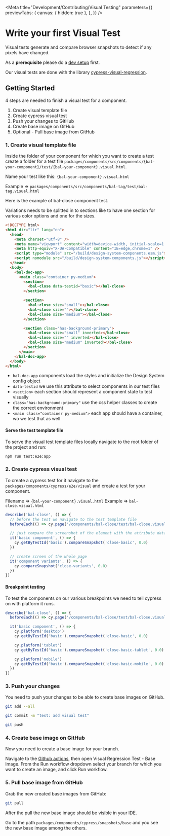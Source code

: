 
<Meta
  title="Development/Contributing/Visual Testing"
  parameters={{
    previewTabs: {
      canvas: { hidden: true },
    },
  }}
/>

# Write your first Visual Test

Visual tests generate and compare browser snapshots to detect if any pixels have changed.

As a **prerequisite** please do a [dev setup](?path=/docs/development-contributing-dev-setup--page) first.

Our visual tests are done with the library [cypress-visual-regression](https://www.npmjs.com/package/cypress-visual-regression).

## Getting Started

4 steps are needed to finish a visual test for a component.

1. Create visual template file
2. Create cypress visual test
3. Push your changes to GitHub
4. Create base image on GitHub
5. Optional - Pull base image from GitHub

### 1. Create visual template file

Inside the folder of your component for which you want to create a test create a folder for a test file `packages/components/src/components/{bal-your-component}/test/{bal-your-component}.visual.html`.

Name your test like this: `{bal-your-component}.visual.html`

Example => `packages/components/src/components/bal-tag/test/bal-tag.visual.html`

Here is the example of bal-close component test.

Variations needs to be splitted in to sections like to have one section for various color options and one for the sizes.

```html
<!DOCTYPE html>
<html dir="ltr" lang="en">
  <head>
    <meta charset="utf-8" />
    <meta name="viewport" content="width=device-width, initial-scale=1.0, minimum-scale=1.0, maximum-scale=5.0" />
    <meta http-equiv="X-UA-Compatible" content="IE=edge,chrome=1" />
    <script type="module" src="/build/design-system-components.esm.js"></script>
    <script nomodule src="/build/design-system-components.js"></script>
  </head>
  <body>
    <bal-doc-app>
      <main class="container py-medium">
        <section>
          <bal-close data-testid="basic"></bal-close>
        </section>

        <section>
          <bal-close size="small"></bal-close>
          <bal-close size=""></bal-close>
          <bal-close size="medium"></bal-close>
        </section>

        <section class="has-background-primary">
          <bal-close size="small" inverted></bal-close>
          <bal-close size="" inverted></bal-close>
          <bal-close size="medium" inverted></bal-close>
        </section>
      </main>
    </bal-doc-app>
  </body>
</html>
```

- `bal-doc-app` components load the styles and initialize the Design System config object
- `data-testid` we use this attribute to select components in our test files
- `<section>` each section should represent a component state to test visually
- `class="has-background-primary"` use the css helper classes to create the correct environment
- `<main class="container py-medium">` each app should have a container, wo we test that as well

#### Serve the test template file

To serve the visual test template files locally navigate to the root folder of the project and run:

```bash
npm run test:e2e:app
```

### 2. Create cypress visual test

To create a cypress test for it navigate to the `packages/components/cypress/e2e/visual` and create a test for your component.

Filename => `{bal-your-component}.visual.html`
Example => `bal-close.visual.html`

```typescript
describe('bal-close', () => {
  // before the test we navigate to the test template file
  beforeEach(() => cy.page('/components/bal-close/test/bal-close.visual.html'))

  // just compare the screenshot of the element with the attribute data-testid="basic"
  it('basic component', () => {
    cy.getByTestId('basic').compareSnapshot('close-basic', 0.0)
  })

  // create screen of the whole page
  it('component variants', () => {
    cy.compareSnapshot('close-variants', 0.0)
  })
})
```

#### Breakpoint testing

To test the components on our various breakpoints we need to tell cypress on with platform it runs.

```typescript
describe('bal-close', () => {
  beforeEach(() => cy.page('/components/bal-close/test/bal-close.visual.html'))

  it('basic component', () => {
    cy.platform('desktop')
    cy.getByTestId('basic').compareSnapshot('close-basic', 0.0)

    cy.platform('tablet')
    cy.getByTestId('basic').compareSnapshot('close-basic-tablet', 0.0)

    cy.platform('mobile')
    cy.getByTestId('basic').compareSnapshot('close-basic-mobile', 0.0)
  })
})
```

### 3. Push your changes

You need to push your changes to be able to create base images on GitHub.

```bash
git add --all
```

```bash
git commit -m "test: add visual test"
```

```bash
git push
```

### 4. Create base image on GitHub

Now you need to create a base image for your branch.

Navigate to the [Github actions](https://github.com/baloise-incubator/design-system/actions), then open Visual Regression Test - Base Image.
From the Run workflow dropdown select your branch for which you want to create an image, and click Run workflow.

### 5. Pull base image from GitHub

Grab the new created base images from GitHub:

```bash
git pull
```

After the pull the new base image should be visible in your IDE.

Go to the path `packages/components/cypress/snapshots/base` and you see the new base image among the others.

<bal-doc-github link="/stories/development/contributing/04-visual-testing.stories.mdx"></bal-doc-github>

